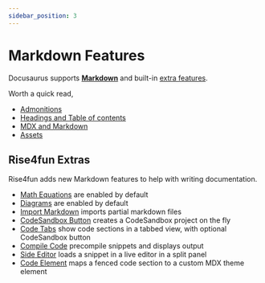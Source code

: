 ```yaml
---
sidebar_position: 3
---
```


# Markdown Features

Docusaurus supports **[Markdown](https://daringfireball.net/projects/markdown/syntax)** and
built-in [extra features](./docusaurus-extras).

Worth a quick read,

-   [Admonitions](https://docusaurus.io/docs/markdown-features/admonitions)
-   [Headings and Table of contents](https://docusaurus.io/docs/markdown-features/toc)
-   [MDX and Markdown](https://docusaurus.io/docs/markdown-features/react)
-   [Assets](https://docusaurus.io/docs/markdown-features/assets)

## Rise4fun Extras

Rise4fun adds new Markdown features to help with writing documentation.

-   [Math Equations](/docs/markdown-features/math-equations) are enabled by default
-   [Diagrams](/docs/markdown-features/diagrams) are enabled by default
-   [Import Markdown](/docs/markdown-features/import-markdown) imports partial markdown files
-   [CodeSandbox Button](/docs/markdown-features/codesandbox-button) creates a CodeSandbox project on the fly
-   [Code Tabs](/docs/markdown-features/code-tabs) show code sections in a tabbed view, with optional CodeSandbox button
-   [Compile Code](/docs/markdown-features/compile-code) precompile snippets and displays output
-   [Side Editor](/docs/markdown-features/side-editor) loads a snippet in a live editor in a split panel
-   [Code Element](/docs/markdown-features/code-element) maps a fenced code section to a custom MDX theme element

